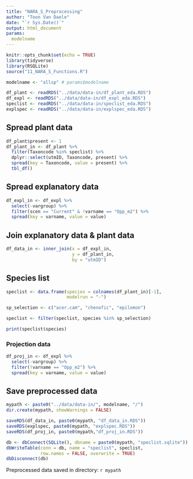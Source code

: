 ```yaml
---
title: "NARA_S_Preprocessing"
author: "Toon Van Daele"
date: "`r Sys.Date()`"
output: html_document
params:
  modelname
---
```


```r
knitr::opts_chunk$set(echo = TRUE)
library(tidyverse)
library(RSQLite)
source("11_NARA_S_Functions.R")

modelname <- "allsp" # params$modelname
```

```r
df_plant <- readRDS("../data/data-in/df_plant_eda.RDS")
df_expl <- readRDS("../data/data-in/df_expl_eda.RDS")
speclist <- readRDS("../data/data-in/speclist_eda.RDS")
explspec <- readRDS("../data/data-in/explspec_eda.RDS")
```

## Spread plant data

```r
df_plant$present <- 1
df_plant_in <- df_plant %>%
  filter(Taxoncode %in% speclist) %>%
  dplyr::select(utmID, Taxoncode, present) %>%
  spread(key = Taxoncode, value = present) %>%
  tbl_df()
```

## Spread explanatory data

```r
df_expl_in <- df_expl %>%
  select(-vargroup) %>%
  filter(scen == "Current" & !varname == "Opp_m2") %>%
  spread(key = varname, value = value)
```

## Join explanatory data & plant data

```r
df_data_in <- inner_join(x = df_expl_in,
                         y = df_plant_in,
                         by = "utmID")
```

## Species list

```r
speclist <- data.frame(species = colnames(df_plant_in)[-1],
                       modelrun = "-")

sp_selection <- c("acer.cam", "chenofic", "epilomon")

speclist <- filter(speclist, species %in% sp_selection)

print(speclist$species)
```

### Projection data

```r
df_proj_in <- df_expl %>%
  select(-vargroup) %>%
  filter(!varname == "Opp_m2") %>%
  spread(key = varname, value = value)
```

## Save preprocessed data

```r
mypath <- paste0("../data/data-in/", modelname, "/")
dir.create(mypath, showWarnings = FALSE)

saveRDS(df_data_in, paste0(mypath, "df_data_in.RDS"))
saveRDS(explspec, paste0(mypath, "explspec.RDS"))
saveRDS(df_proj_in, paste0(mypath,"df_proj_in.RDS"))

db <- dbConnect(SQLite(), dbname = paste0(mypath, "speclist.sqlite"))
dbWriteTable(conn = db, name = "speclist", speclist,
             row.names = FALSE, overwrite = TRUE)
dbDisconnect(db)
```

Preprocessed data saved in directory: `r mypath`
